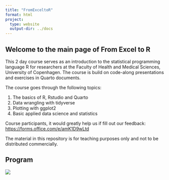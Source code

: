 ```yaml
---
title: "FromExceltoR"
format: html
project:
  type: website
  output-dir: ../docs
---
```


## Welcome to the main page of From Excel to R

This 2 day course serves as an introduction to the statistical programming language R for researchers at the Faculty of Health and Medical Sciences, University of Copenhagen. The course is build on code-along presentations and exercises in Quarto documents.

The course goes through the following topics:

1.  The basics of R, Rstudio and Quarto
2.  Data wrangling with tidyverse
3.  Plotting with ggplot2
4.  Basic applied data science and statistics

Course participants, it would greatly help us if fill out our feedback: <https://forms.office.com/e/amK1D9wLtd>

The material in this repository is for teaching purposes only and not to be distributed commercially.

## Program

![](images/Program.png)
